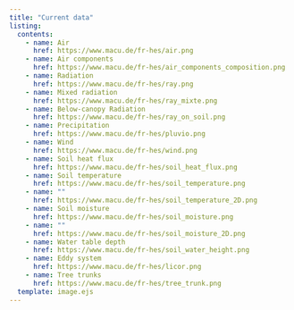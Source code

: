 ```yaml
---
title: "Current data"
listing:
  contents:
    - name: Air
      href: https://www.macu.de/fr-hes/air.png
    - name: Air components
      href: https://www.macu.de/fr-hes/air_components_composition.png
    - name: Radiation
      href: https://www.macu.de/fr-hes/ray.png
    - name: Mixed radiation
      href: https://www.macu.de/fr-hes/ray_mixte.png
    - name: Below-canopy Radiation
      href: https://www.macu.de/fr-hes/ray_on_soil.png
    - name: Precipitation
      href: https://www.macu.de/fr-hes/pluvio.png
    - name: Wind
      href: https://www.macu.de/fr-hes/wind.png
    - name: Soil heat flux
      href: https://www.macu.de/fr-hes/soil_heat_flux.png
    - name: Soil temperature
      href: https://www.macu.de/fr-hes/soil_temperature.png
    - name: ""
      href: https://www.macu.de/fr-hes/soil_temperature_2D.png
    - name: Soil moisture
      href: https://www.macu.de/fr-hes/soil_moisture.png
    - name: ""
      href: https://www.macu.de/fr-hes/soil_moisture_2D.png
    - name: Water table depth
      href: https://www.macu.de/fr-hes/soil_water_height.png
    - name: Eddy system
      href: https://www.macu.de/fr-hes/licor.png
    - name: Tree trunks
      href: https://www.macu.de/fr-hes/tree_trunk.png
  template: image.ejs
---
```


<!-- <iframe width=100% height=100% src="https://meta.icos-cp.eu/resources/stations/ES_FR-Hes"></iframe> -->
